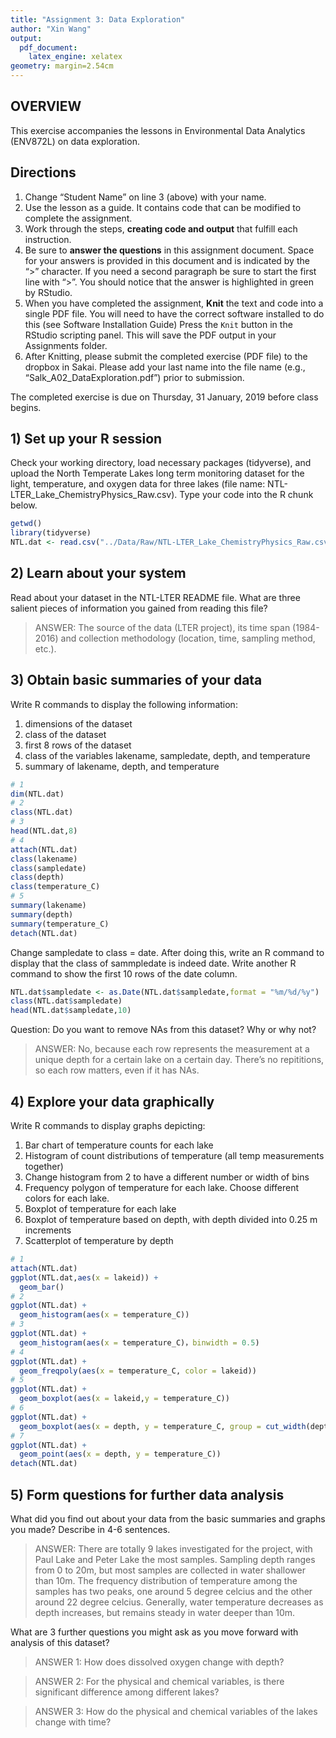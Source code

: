 ```yaml
---
title: "Assignment 3: Data Exploration"
author: "Xin Wang"
output: 
  pdf_document: 
    latex_engine: xelatex
geometry: margin=2.54cm
---
```


## OVERVIEW

This exercise accompanies the lessons in Environmental Data Analytics (ENV872L) on data exploration. 

## Directions
1. Change "Student Name" on line 3 (above) with your name.
2. Use the lesson as a guide. It contains code that can be modified to complete the assignment.
3. Work through the steps, **creating code and output** that fulfill each instruction.
4. Be sure to **answer the questions** in this assignment document.
Space for your answers is provided in this document and is indicated by the ">" character.
If you need a second paragraph be sure to start the first line with ">".
You should notice that the answer is highlighted in green by RStudio. 
6. When you have completed the assignment, **Knit** the text and code into a single PDF file.
You will need to have the correct software installed to do this (see Software Installation Guide)
Press the `Knit` button in the RStudio scripting panel.
This will save the PDF output in your Assignments folder.
8. After Knitting, please submit the completed exercise (PDF file) to the dropbox in Sakai. Please add your last name into the file name (e.g., "Salk_A02_DataExploration.pdf") prior to submission.

The completed exercise is due on Thursday, 31 January, 2019 before class begins.

## 1) Set up your R session

Check your working directory, load necessary packages (tidyverse), and upload the North Temperate Lakes long term monitoring dataset for the light, temperature, and oxygen data for three lakes (file name: NTL-LTER_Lake_ChemistryPhysics_Raw.csv). Type your code into the R chunk below.
```r
getwd()
library(tidyverse)
NTL.dat <- read.csv("../Data/Raw/NTL-LTER_Lake_ChemistryPhysics_Raw.csv")
```

## 2) Learn about your system

Read about your dataset in the NTL-LTER README file. What are three salient pieces of information you gained from reading this file?

> ANSWER: The source of the data (LTER project), its time span (1984-2016) and collection methodology (location, time, sampling method, etc.).

## 3) Obtain basic summaries of your data

Write R commands to display the following information: 

1. dimensions of the dataset
2. class of the dataset
3. first 8 rows of the dataset
4. class of the variables lakename, sampledate, depth, and temperature
5. summary of lakename, depth, and temperature

```r
# 1
dim(NTL.dat)
# 2
class(NTL.dat)
# 3
head(NTL.dat,8)
# 4
attach(NTL.dat)
class(lakename)
class(sampledate)
class(depth)
class(temperature_C)
# 5
summary(lakename)
summary(depth)
summary(temperature_C)
detach(NTL.dat)
```

Change sampledate to class = date. After doing this, write an R command to display that the class of sammpledate is indeed date. Write another R command to show the first 10 rows of the date column. 

```r
NTL.dat$sampledate <- as.Date(NTL.dat$sampledate,format = "%m/%d/%y")
class(NTL.dat$sampledate)
head(NTL.dat$sampledate,10)
```

Question: Do you want to remove NAs from this dataset? Why or why not?

> ANSWER: No, because each row represents the measurement at a unique depth for a certain lake on a certain day. There's no repititions, so each row matters, even if it has NAs.


## 4) Explore your data graphically

Write R commands to display graphs depicting: 

1. Bar chart of temperature counts for each lake
2. Histogram of count distributions of temperature (all temp measurements together)
3. Change histogram from 2 to have a different number or width of bins
4. Frequency polygon of temperature for each lake. Choose different colors for each lake.
5. Boxplot of temperature for each lake
6. Boxplot of temperature based on depth, with depth divided into 0.25 m increments
7. Scatterplot of temperature by depth

```r
# 1
attach(NTL.dat)
ggplot(NTL.dat,aes(x = lakeid)) +
  geom_bar()
# 2
ggplot(NTL.dat) +
  geom_histogram(aes(x = temperature_C))
# 3
ggplot(NTL.dat) +
  geom_histogram(aes(x = temperature_C)，binwidth = 0.5)
# 4
ggplot(NTL.dat) +
  geom_freqpoly(aes(x = temperature_C, color = lakeid))
# 5
ggplot(NTL.dat) +
  geom_boxplot(aes(x = lakeid,y = temperature_C))
# 6
ggplot(NTL.dat) +
  geom_boxplot(aes(x = depth, y = temperature_C, group = cut_width(depth, 0.25)))
# 7 
ggplot(NTL.dat) +
  geom_point(aes(x = depth, y = temperature_C))
detach(NTL.dat)
```
## 5) Form questions for further data analysis

What did you find out about your data from the basic summaries and graphs you made? Describe in 4-6 sentences.

> ANSWER: There are totally 9 lakes investigated for the project, with Paul Lake and Peter Lake the most samples. Sampling depth ranges from 0 to 20m, but most samples are collected in water shallower than 10m. The frequency distribution of temperature among the samples has two peaks, one around 5 degree celcius and the other around 22 degree celcius. Generally, water temperature decreases as depth increases, but remains steady in water deeper than 10m.

What are 3 further questions you might ask as you move forward with  analysis of this dataset?

> ANSWER 1: How does dissolved oxygen change with depth?

> ANSWER 2: For the physical and chemical variables, is there significant difference among different lakes?

> ANSWER 3: How do the physical and chemical variables of the lakes change with time?
